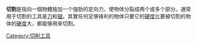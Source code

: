 {{Expand language|1=en|time=2021-02-06T09:43:41+00:00}}
'''切割'''是指向一個物體施加一个強勁的定向力，使物体分裂成两个或多个部分。通常用于切割的工具是[[刀|刀]]和[[锯|锯]]。其實任何足够锋利的物体只要它的[[硬度|硬度]]比要被切割的物体的[[硬度|硬度]]大，都能够用來切割。

[[Category:切削工具|Category:切削工具]]